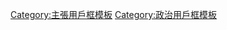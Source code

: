 {{catmore|Wikipedia:用戶框/信仰与主张}}

[[Category:主張用戶框模板|Category:主張用戶框模板]]
[[Category:政治用戶框模板|Category:政治用戶框模板]]